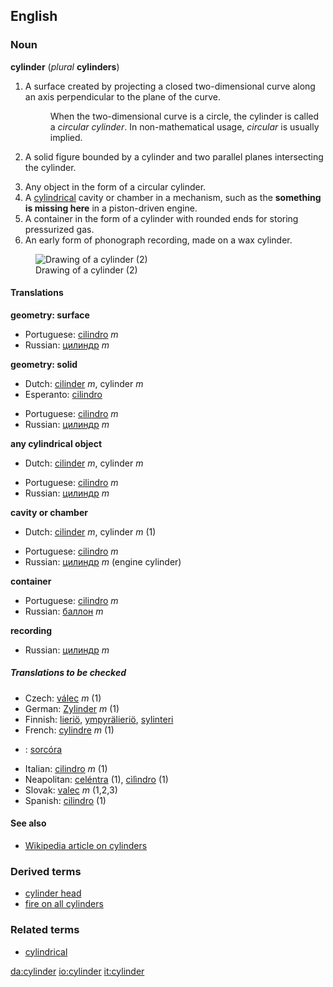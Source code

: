 ==English==
===Noun===
'''cylinder''' (''plural'' '''cylinders''')

#{{geometry}} A surface created by projecting a closed two-dimensional curve along an axis perpendicular to the plane of the curve.
#:When the two-dimensional curve is a circle, the cylinder is called a ''circular cylinder''.  In non-mathematical usage, ''circular'' is usually implied.
#{{geometry}} A solid figure bounded by a cylinder and two parallel planes intersecting the cylinder.
#Any object in the form of a circular cylinder.
#A [[cylindrical]] cavity or chamber in a mechanism, such as the '''something is missing here''' in a piston-driven engine.
#A container in the form of a cylinder with rounded ends for storing pressurized gas.
#An early form of phonograph recording, made on a wax cylinder.
[[Image:Cylinder.png|Drawing of a cylinder (2)]]

====Translations====
'''geometry: surface'''
{{top}}
<!--Put translations for languages from A to I here-->
{{mid}}
<!--Put translations for languages from J to Z here-->
*Portuguese: [[cilindro]] ''m''
*Russian: [[цилиндр]] ''m''
{{bottom}}

'''geometry: solid'''
{{top}}
<!--Put translations for languages from A to I here-->
*Dutch: [[cilinder]] ''m'', cylinder ''m''
*Esperanto: [[cilindro]]
{{mid}}
<!--Put translations for languages from J to Z here-->
*Portuguese: [[cilindro]] ''m''
*Russian: [[цилиндр]] ''m''
{{bottom}}

'''any cylindrical object'''
{{top}}
<!--Put translations for languages from A to I here-->
*Dutch: [[cilinder]] ''m'', cylinder ''m''
{{mid}}
<!--Put translations for languages from J to Z here-->
*Portuguese: [[cilindro]] ''m''
*Russian: [[цилиндр]] ''m''
{{bottom}}

'''cavity or chamber'''
{{top}}
<!--Put translations for languages from A to I here-->
*Dutch: [[cilinder]] ''m'', cylinder ''m'' (1)
{{mid}}
<!--Put translations for languages from J to Z here-->
*Portuguese: [[cilindro]] ''m''
*Russian: [[цилиндр]] ''m'' (engine cylinder)
{{bottom}}

'''container'''
{{top}}
<!--Put translations for languages from A to I here-->
{{mid}}
<!--Put translations for languages from J to Z here-->
*Portuguese: [[cilindro]] ''m''
*Russian: [[баллон]] ''m''
{{bottom}}

'''recording'''
{{top}}
<!--Put translations for languages from A to I here-->
{{mid}}
<!--Put translations for languages from J to Z here-->
*Russian: [[цилиндр]] ''m''
{{bottom}}

=====Translations to be checked=====
<!--Remove this section once all of the translations below have been moved into the tables above.-->
{{checktrans}}

*Czech: [[válec]] ''m'' (1)
*German: [[Zylinder]] ''m'' (1)
*Finnish: [[lieriö]], [[ympyrälieriö]], [[sylinteri]]
*French: [[cylindre]] ''m'' (1)
*{{ga}}: [[sorcóra]]
*Italian: [[cilindro]] ''m'' (1)
*Neapolitan: [[celéntra]] (1), [[cìlìndro]] (1)
*Slovak: [[valec]] ''m'' (1,2,3)
*Spanish: [[cilindro]] (1)

====See also====
*[[w:cylinder|Wikipedia article on cylinders]]

===Derived terms===
*[[cylinder head]]
*[[fire on all cylinders]]

===Related terms===
*[[cylindrical]]

[[da:cylinder]]
[[io:cylinder]]
[[it:cylinder]]